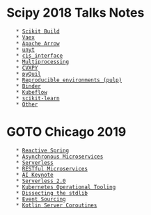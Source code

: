 = Scipy 2018 Talks Notes =
    * [[Scikit Build]]
    * [[Vaex]]
    * [[Apache Arrow]]
    * [[unyt]]
    * [[cis_interface]]
    * [[Multiprocessing]]
    * [[CVXPY]]
    * [[pyQuil]]
    * [[Reproducible environments (pulp)]]
    * [[Binder]]
    * [[Kubeflow]]
    * [[scikit-learn]]
    * [[Other]]
= GOTO Chicago 2019 =
    * [[Reactive Spring]]
    * [[Asynchronous Microservices]]
    * [[Serverless]]
    * [[RESTful Microservices]]
    * [[AI Keynote]]
    * [[Serverless 2.0]]
    * [[Kubernetes Operational Tooling]]
    * [[Dissecting the stdlib]]
    * [[Event Sourcing]]
    * [[Kotlin Server Coroutines]]
